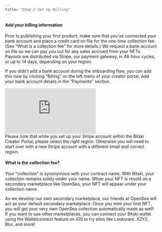 ```yaml
---
title: "Step 2 Set Up Billing"
---
```


#### Add your billing information

Prior to publishing your first product, make sure that you’ve connected your
bank account and place a credit card on file for the one-time collection fee.
(See “What is a collection fee” for more details.) We request a bank account on
file so we can pay you out for any sales accrued from your NFTs. Payouts are
distributed via Stripe, our payment gateway, in 48-hour cycles, or up to 14
days, depending on your region.

If you didn’t add a bank account during the onboarding flow, you can add this
now by clicking “Billing” on the left menu of your creator portal. Add your bank
account details in the “Payments” section.

<iframe className="w-full aspect-video" src="https://www.youtube.com/embed/HxXTLUCoI-M" title="YouTube video player" frameBorder="0" allow="accelerometer; autoplay; clipboard-write; encrypted-media; gyroscope; picture-in-picture" allowFullScreen></iframe>

<br />

<Warning>
  Please note that while you set up your Stripe account within the Bitski
  Creator Portal, please select the right region. Otherwise you will need to
  start over with a new Stripe account with a different email and correct
  region.
</Warning>

#### What is the collection fee?

Your "collection" is synonymous with your contract name. With Bitski, your
collection remains solely under your name. When your NFT is resold on a
secondary marketplace like OpenSea, your NFT will appear under your collection
name.

As we develop our own secondary marketplace, our friends at OpenSea will act as
your default secondary marketplace. Once you mint your first NFT, you will get
your very own OpenSea collection automatically made as well! If you want to use
other marketplaces, you can connect your Bitski wallet using the Walletconnect
feature on iOS to try sites like Looksrare, X2Y2, Blur, and more!
